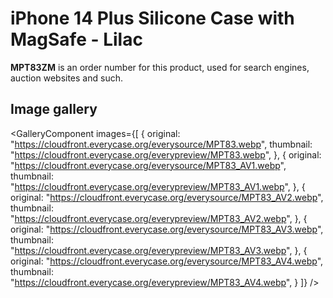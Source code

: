 
# iPhone 14 Plus Silicone Case with MagSafe - Lilac

<Callout type='info' emoji='👉🏻'>**MPT83ZM** is an order number for this product, used for search engines, auction websites and such.</Callout>

## Image gallery

<GalleryComponent
    images={[
      {
        original: "https://cloudfront.everycase.org/everysource/MPT83.webp",
        thumbnail: "https://cloudfront.everycase.org/everypreview/MPT83.webp",
      },
      {
        original: "https://cloudfront.everycase.org/everysource/MPT83_AV1.webp",
        thumbnail: "https://cloudfront.everycase.org/everypreview/MPT83_AV1.webp",
      },
      {
        original: "https://cloudfront.everycase.org/everysource/MPT83_AV2.webp",
        thumbnail: "https://cloudfront.everycase.org/everypreview/MPT83_AV2.webp",
      },
      {
        original: "https://cloudfront.everycase.org/everysource/MPT83_AV3.webp",
        thumbnail: "https://cloudfront.everycase.org/everypreview/MPT83_AV3.webp",
      },
      {
        original: "https://cloudfront.everycase.org/everysource/MPT83_AV4.webp",
        thumbnail: "https://cloudfront.everycase.org/everypreview/MPT83_AV4.webp",
      }
    ]}
  />
